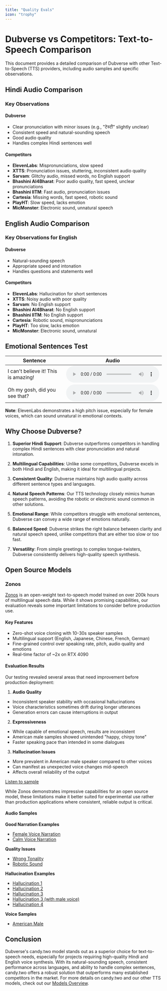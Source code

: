 ```yaml
---
title: "Quality Evals"
icon: "trophy"
---
```


# Dubverse vs Competitors: Text-to-Speech Comparison

This document provides a detailed comparison of Dubverse with other Text-to-Speech (TTS) providers, including audio samples and specific observations.


## Hindi Audio Comparison

<AudioComparison />

### Key Observations

#### Dubverse
- Clear pronunciation with minor issues (e.g., "टेस्टी" slightly unclear)
- Consistent speed and natural-sounding speech
- Good audio quality
- Handles complex Hindi sentences well

#### Competitors
- **ElevenLabs**: Mispronunciations, slow speed
- **XTTS**: Pronunciation issues, stuttering, inconsistent audio quality
- **Sarvam**: Glitchy audio, missed words, no English support
- **Bhashini AI4Bharat**: Poor audio quality, fast speed, unclear pronunciations
- **Bhashini IITM**: Fast audio, pronunciation issues
- **Cartesia**: Missing words, fast speed, robotic sound
- **PlayHT**: Slow speed, lacks emotion
- **MicMonster**: Electronic sound, unnatural speech

## English Audio Comparison

<EnglishAudioComparison />

### Key Observations for English

#### Dubverse
- Natural-sounding speech
- Appropriate speed and intonation
- Handles questions and statements well

#### Competitors
- **ElevenLabs**: Hallucination for short sentences
- **XTTS**: Noisy audio with poor quality
- **Sarvam**: No English support
- **Bhashini AI4Bharat**: No English support
- **Bhashini IITM**: No English support
- **Cartesia**: Robotic sound, mispronunciations
- **PlayHT**: Too slow, lacks emotion
- **MicMonster**: Electronic sound, unnatural

## Emotional Sentences Test

| Sentence | Audio |
|----------|-------|
| I can't believe it! This is amazing! | <audio controls src="https://dubverse-webapp.s3.ap-south-1.amazonaws.com/speaker_comparison/ElevenLabs_2024-10-07T10_16_20_Charlotte_pre_s50_sb75_se0_b_m2.mp3"></audio> |
| Oh my gosh, did you see that? | <audio controls src="https://dubverse-webapp.s3.ap-south-1.amazonaws.com/speaker_comparison/ElevenLabs_2024-10-07T10_16_20_Charlotte_pre_s50_sb75_se0_b_m2 (1).mp3"></audio> |

**Note**: ElevenLabs demonstrates a high pitch issue, especially for female voices, which can sound unnatural in emotional contexts.

## Why Choose Dubverse?

1. **Superior Hindi Support**: Dubverse outperforms competitors in handling complex Hindi sentences with clear pronunciation and natural intonation.

2. **Multilingual Capabilities**: Unlike some competitors, Dubverse excels in both Hindi and English, making it ideal for multilingual projects.

3. **Consistent Quality**: Dubverse maintains high audio quality across different sentence types and languages.

4. **Natural Speech Patterns**: Our TTS technology closely mimics human speech patterns, avoiding the robotic or electronic sound common in other solutions.

5. **Emotional Range**: While competitors struggle with emotional sentences, Dubverse can convey a wide range of emotions naturally.

6. **Balanced Speed**: Dubverse strikes the right balance between clarity and natural speech speed, unlike competitors that are either too slow or too fast.

7. **Versatility**: From simple greetings to complex tongue-twisters, Dubverse consistently delivers high-quality speech synthesis.

## Open Source Models

### Zonos

[Zonos](https://github.com/Zyphra/Zonos) is an open-weight text-to-speech model trained on over 200k hours of multilingual speech data. While it shows promising capabilities, our evaluation reveals some important limitations to consider before production use.

#### Key Features
- Zero-shot voice cloning with 10-30s speaker samples
- Multilingual support (English, Japanese, Chinese, French, German)
- Fine-grained control over speaking rate, pitch, audio quality and emotions
- Real-time factor of ~2x on RTX 4090

#### Evaluation Results

Our testing revealed several areas that need improvement before production deployment:

1. **Audio Quality**
- Inconsistent speaker stability with occasional hallucinations
- Voice characteristics sometimes drift during longer utterances
- Generation errors can cause interruptions in output

2. **Expressiveness**
- While capable of emotional speech, results are inconsistent
- American male samples showed unintended "happy, chirpy tone"
- Faster speaking pace than intended in some dialogues

3. **Hallucination Issues**
- More prevalent in American male speaker compared to other voices
- Can manifest as unexpected voice changes mid-speech
- Affects overall reliability of the output

[Listen to sample](https://dubverse-webapp.s3.ap-south-1.amazonaws.com/speaker_comparison/zyphra_zonos/american+male+.wav)

While Zonos demonstrates impressive capabilities for an open source model, these limitations make it better suited for experimental use rather than production applications where consistent, reliable output is critical.

#### Audio Samples

**Good Narration Examples**
- [Female Voice Narration](https://dubverse-webapp.s3.ap-south-1.amazonaws.com/speaker_comparison/zyphra_zonos/Good+narration+style+in+female+voice.wav)
- [Calm Voice Narration](https://dubverse-webapp.s3.ap-south-1.amazonaws.com/speaker_comparison/zyphra_zonos/Good+narration+style+in+calm+voice.wav)

**Quality Issues**
- [Wrong Tonality](https://dubverse-webapp.s3.ap-south-1.amazonaws.com/speaker_comparison/zyphra_zonos/wrong+tonality.wav)
- [Robotic Sound](https://dubverse-webapp.s3.ap-south-1.amazonaws.com/speaker_comparison/zyphra_zonos/robotic+sound1.wav)

**Hallucination Examples**
- [Hallucination 1](https://dubverse-webapp.s3.ap-south-1.amazonaws.com/speaker_comparison/zyphra_zonos/Hallucination+1.wav)
- [Hallucination 2](https://dubverse-webapp.s3.ap-south-1.amazonaws.com/speaker_comparison/zyphra_zonos/Hallucination+2.wav)
- [Hallucination 3](https://dubverse-webapp.s3.ap-south-1.amazonaws.com/speaker_comparison/zyphra_zonos/hallucination+3.wav)
- [Hallucination 3 (with male voice)](https://dubverse-webapp.s3.ap-south-1.amazonaws.com/speaker_comparison/zyphra_zonos/hallucination+3+(male+voice+added+).wav)
- [Hallucination 4](https://dubverse-webapp.s3.ap-south-1.amazonaws.com/speaker_comparison/zyphra_zonos/hallucination+4.wav)

**Voice Samples**
- [American Male](https://dubverse-webapp.s3.ap-south-1.amazonaws.com/speaker_comparison/zyphra_zonos/american+male+.wav)

## Conclusion

Dubverse's candy.two model stands out as a superior choice for text-to-speech needs, especially for projects requiring high-quality Hindi and English voice synthesis. With its natural-sounding speech, consistent performance across languages, and ability to handle complex sentences, candy.two offers a robust solution that outperforms many established competitors in the market. For more details on candy.two and our other TTS models, check out our [Models Overview](/models/overview#candy-two-model).
